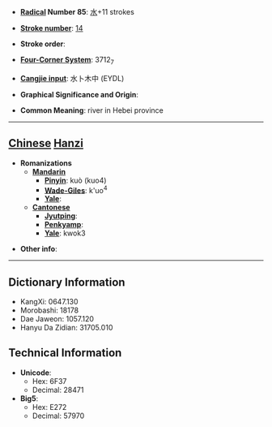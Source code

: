* '''[[Wiktionary:Chinese radical index| Radical]] Number 85''': [[Wiktionary:Chinese radical index 水|水]]+11 strokes

* '''[[Wiktionary:Chinese total strokes index|Stroke number]]''': [[Wiktionary:Chinese total strokes index 14|14]]

* '''Stroke order''': 

* '''[[Wiktionary:Chinese four corner index|Four-Corner System]]''': 3712<sub>7</sub>

* '''[[Wiktionary:Chinese Cangjie index|Cangjie input]]''': 水卜木中 (EYDL)

* '''Graphical Significance and Origin''': 

* '''Common Meaning''': river in Hebei province

----

== [[Chinese]] [[Hanzi]] ==

* '''Romanizations'''
** '''[[Mandarin]]'''
*** '''[[Pinyin]]''': kuò (kuo4)
*** '''[[Wade-Giles]]''': k'uo<sup>4</sup>
*** '''[[Yale]]''': 
** '''[[Cantonese]]'''
*** '''[[Jyutping]]''':
*** '''[[Penkyamp]]''': 
*** '''[[Yale]]''': kwok3

* '''Other info''': 

----

== Dictionary Information ==

* KangXi: 0647.130
* Morobashi: 18178
* Dae Jaweon: 1057.120
* Hanyu Da Zidian: 31705.010

== Technical Information ==

* '''Unicode''':
** Hex: 6F37
** Decimal: 28471
* '''Big5''':
** Hex: E272
** Decimal: 57970